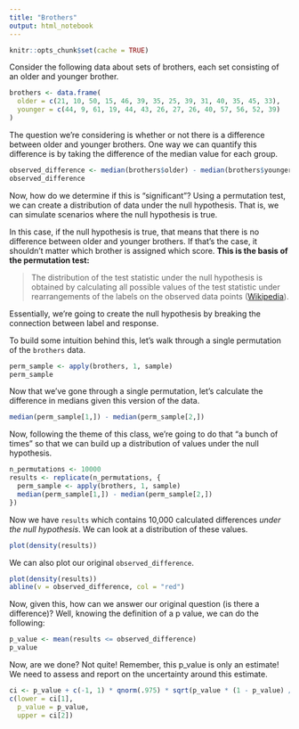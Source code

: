 ```yaml
---
title: "Brothers"
output: html_notebook
---
```


```r
knitr::opts_chunk$set(cache = TRUE)
```

Consider the following data about sets of brothers, each set consisting of an older
and younger brother.

```r
brothers <- data.frame(
  older = c(21, 10, 50, 15, 46, 39, 35, 25, 39, 31, 40, 35, 45, 33),
  younger = c(44, 9, 61, 19, 44, 43, 26, 27, 26, 40, 57, 56, 52, 39)
)
```

The question we're considering is whether or not there is a difference between 
older and younger brothers. One way we can quantify this difference is by taking
the difference of the median value for each group.

```r
observed_difference <- median(brothers$older) - median(brothers$younger)
observed_difference
```

Now, how do we determine if this is "significant"? Using a permutation test, we
can create a distribution of data under the null hypothesis. That is, we can simulate
scenarios where the null hypothesis is true.

In this case, if the null hypothesis is true, that means that there is no difference
between older and younger brothers. If that's the case, it shouldn't matter which
brother is assigned which score. **This is the basis of the permutation test:**  

> The distribution of the test statistic under the null hypothesis is obtained 
by calculating all possible values of the test statistic under rearrangements of 
the labels on the observed data points ([Wikipedia](https://en.wikipedia.org/wiki/Resampling_(statistics)#Permutation_tests)).


Essentially, we're going to create the null hypothesis by breaking the connection 
between label and response.

To build some intuition behind this, let's walk through a single permutation of 
the `brothers` data.

```r
perm_sample <- apply(brothers, 1, sample)
perm_sample
```

Now that we've gone through a single permutation, let's calculate the difference
in medians given this version of the data.

```r
median(perm_sample[1,]) - median(perm_sample[2,])
```

Now, following the theme of this class, we're going to do that "a bunch of times"
so that we can build up a distribution of values under the null hypothesis.

```r
n_permutations <- 10000
results <- replicate(n_permutations, {
  perm_sample <- apply(brothers, 1, sample)
  median(perm_sample[1,]) - median(perm_sample[2,])
})
```

Now we have `results` which contains 10,000 calculated differences *under the null
hypothesis*. We can look at a distribution of these values.

```r
plot(density(results))
```

We can also plot our original `observed_difference`.

```r
plot(density(results))
abline(v = observed_difference, col = "red")
```

Now, given this, how can we answer our original question (is there a difference)?
Well, knowing the definition of a p value, we can do the following:

```r
p_value <- mean(results <= observed_difference)
p_value
```

Now, are we done? Not quite! Remember, this p_value is only an estimate! We need
to assess and report on the uncertainty around this estimate.

```r
ci <- p_value + c(-1, 1) * qnorm(.975) * sqrt(p_value * (1 - p_value) / n_permutations)
c(lower = ci[1],
  p_value = p_value,
  upper = ci[2])
```

